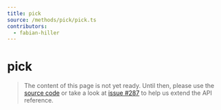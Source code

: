 ```yaml
---
title: pick
source: /methods/pick/pick.ts
contributors:
  - fabian-hiller
---
```


# pick

> The content of this page is not yet ready. Until then, please use the [source code](https://github.com/fabian-hiller/valibot/blob/main/library/src/methods/pick/pick.ts) or take a look at [issue #287](https://github.com/fabian-hiller/valibot/issues/287) to help us extend the API reference.
